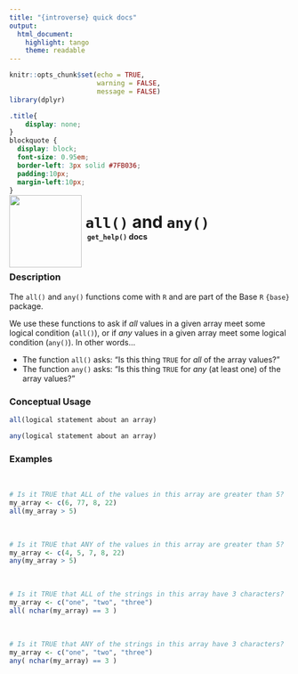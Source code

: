 ```yaml
---
title: "{introverse} quick docs"
output: 
  html_document:
    highlight: tango
    theme: readable
---
```



```r
knitr::opts_chunk$set(echo = TRUE, 
                      warning = FALSE, 
                      message = FALSE)
library(dplyr)
```

```css
.title{
    display: none;
}
blockquote {
  display: block;
  font-size: 0.95em;
  border-left: 3px solid #7FB036;
  padding:10px;
  margin-left:10px;
}
```

<div>
<br>
 <img src = "logo.png" style = "float:left;height:130px;margin-top:-30px;">
 <span style = "font-weight:bold;font-size:30px;"> 
  &nbsp;<code>all()</code> and <code>any()</code>
 </span>
 <br>
 <b>&nbsp;&nbsp;&nbsp;<code>get_help()</code> docs</b>
</div>
<br>

### Description

The `all()` and `any()` functions come with `R` and are part of the Base `R` `{base}` package.
  
We use these functions to ask if _all_ values in a given array meet some logical condition (`all()`), or if _any_ values in a given array meet some logical condition (`any()`). In other words...

+ The function `all()` asks: "Is this thing `TRUE` for _all_ of the array values?"
+ The function `any()` asks: "Is this thing `TRUE` for _any_ (at least one) of the array values?"

### Conceptual Usage 

```r
all(logical statement about an array)

any(logical statement about an array)
```

### Examples

<br>

```r
# Is it TRUE that ALL of the values in this array are greater than 5?
my_array <- c(6, 77, 8, 22)
all(my_array > 5)
```

<br>

```r
# Is it TRUE that ANY of the values in this array are greater than 5?
my_array <- c(4, 5, 7, 8, 22)
any(my_array > 5)
```

<br>

```r
# Is it TRUE that ALL of the strings in this array have 3 characters?
my_array <- c("one", "two", "three")
all( nchar(my_array) == 3 )
```

<br>

```r
# Is it TRUE that ANY of the strings in this array have 3 characters?
my_array <- c("one", "two", "three")
any( nchar(my_array) == 3 )
```

